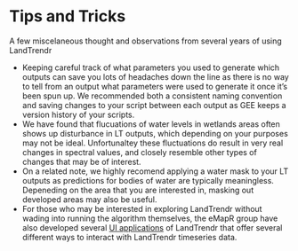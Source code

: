 # Tips and Tricks
A few miscelaneous thought and observations from several years of using LandTrendr

-	Keeping careful track of what parameters you used to generate which outputs can save you lots of headaches down the line as there is no way to tell from an output what parameters were used to generate it once it’s been spun up. We recommended both a consistent naming convention and saving changes to your script between each output as GEE keeps a version history of your scripts. 
- We have found that flucuations of water levels in wetlands areas often shows up disturbance in LT outputs, which depending on your purposes may not be ideal. Unfortunaltey these fluctuations do result in very real changes in spectral values, and closely resemble other types of changes that may be of interest. 
- On a related note, we highly recomend applying a water mask to your LT outputs as predictions for bodies of water are typically meaningless. Depeneding on the area that you are interested in, masking out developed areas may also be useful.
- For those who may be interested in exploring LandTrendr without wading into running the algorithm themselves, the eMapR group have also developed several [UI applications](https://developers.google.com/earth-engine/apidocs/ee-algorithms-temporalsegmentation-landtrendr) of LandTrendr that offer several different ways to interact with LandTrendr timeseries data.